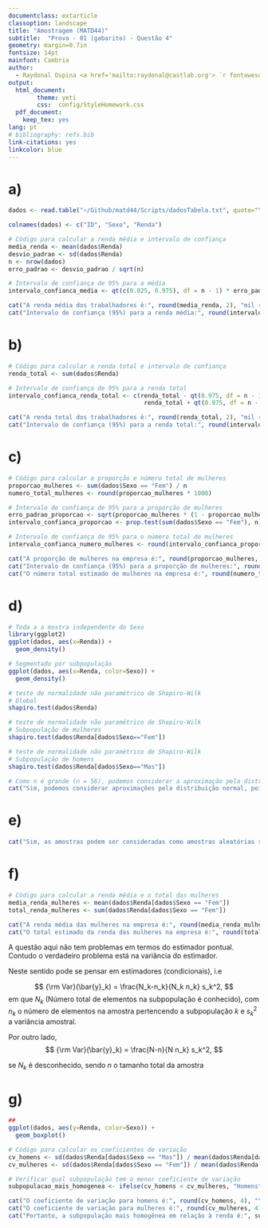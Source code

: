 ```yaml
---
documentclass: extarticle
classoption: landscape
title: "Amostragem (MATD44)"
subtitle:  "Prova - 01 (gabarito) - Questão 4"
geometry: margin=0.7in
fontsize: 14pt
mainfont: Cambria
author: 
  - Raydonal Ospina <a href='mailto:raydonal@castlab.org'> `r fontawesome::fa(name = 'envelope-circle-check', fill = 'darkgreen')`</a>
output: 
  html_document: 
        theme: yeti
        css:  config/StyleHomework.css
  pdf_document: 
    keep_tex: yes
lang: pt
# bibliography: refs.bib
link-citations: yes
linkcolor: blue
---
```

# a)
```r
dados <- read.table("~/Github/matd44/Scripts/dadosTabela.txt", quote="\"", comment.char="")

colnames(dados) <- c("ID", "Sexo", "Renda")

# Código para calcular a renda média e intervalo de confiança
media_renda <- mean(dados$Renda)
desvio_padrao <- sd(dados$Renda)
n <- nrow(dados)
erro_padrao <- desvio_padrao / sqrt(n)

# Intervalo de confiança de 95% para a média
intervalo_confianca_media <- qt(c(0.025, 0.975), df = n - 1) * erro_padrao + media_renda

cat("A renda média dos trabalhadores é:", round(media_renda, 2), "mil reais.\n")
cat("Intervalo de confiança (95%) para a renda média:", round(intervalo_confianca_media, 2), "a", round(intervalo_confianca_media[2], 2), "mil reais.\n")
```

# b)

```r
# Código para calcular a renda total e intervalo de confiança
renda_total <- sum(dados$Renda)

# Intervalo de confiança de 95% para a renda total
intervalo_confianca_renda_total <- c(renda_total - qt(0.975, df = n - 1) * desvio_padrao * sqrt(n),
                                      renda_total + qt(0.975, df = n - 1) * desvio_padrao * sqrt(n))

cat("A renda total dos trabalhadores é:", round(renda_total, 2), "mil reais.\n")
cat("Intervalo de confiança (95%) para a renda total:", round(intervalo_confianca_renda_total[1], 2), "a", round(intervalo_confianca_renda_total[2], 2), "mil reais.\n")
```

# c)
```r
# Código para calcular a proporção e número total de mulheres
proporcao_mulheres <- sum(dados$Sexo == "Fem") / n
numero_total_mulheres <- round(proporcao_mulheres * 1000)

# Intervalo de confiança de 95% para a proporção de mulheres
erro_padrao_proporcao <- sqrt(proporcao_mulheres * (1 - proporcao_mulheres) / n)
intervalo_confianca_proporcao <- prop.test(sum(dados$Sexo == "Fem"), n)$conf.int

# Intervalo de confiança de 95% para o número total de mulheres
intervalo_confianca_numero_mulheres <- round(intervalo_confianca_proporcao * 1000)

cat("A proporção de mulheres na empresa é:", round(proporcao_mulheres, 2), ".\n")
cat("Intervalo de confiança (95%) para a proporção de mulheres:", round(intervalo_confianca_proporcao[1], 2), "a", round(intervalo_confianca_proporcao[2], 2), ".\n")
cat("O número total estimado de mulheres na empresa é:", round(numero_total_mulheres), "com intervalo de confiança (95%):", round(intervalo_confianca_numero_mulheres[1]), "a", round(intervalo_confianca_numero_mulheres[2]), ".\n")
```

# d)

```r
# Toda a a mostra independente do Sexo
library(ggplot2)
ggplot(dados, aes(x=Renda)) +
  geom_density()

# Segmentado por subpopulação
ggplot(dados, aes(x=Renda, color=Sexo)) +
  geom_density()

# teste de normalidade não paramétrico de Shapiro-Wilk
# Global
shapiro.test(dados$Renda)

# teste de normalidade não paramétrico de Shapiro-Wilk
# Subpopulação de mulheres
shapiro.test(dados$Renda[dados$Sexo=="Fem"])

# teste de normalidade não paramétrico de Shapiro-Wilk
# Subpopulação de homens
shapiro.test(dados$Renda[dados$Sexo=="Mas"])

# Como n é grande (n = 56), podemos considerar a aproximação pela distribuição normal.
cat("Sim, podemos considerar aproximações pela distribuição normal, pois a amostra é grande (n = 56).\n e os testes de Shapiro não rejeitam a hipótese nula ao níveis usuais de significância estatística")

```

# e) 
```r
cat("Sim, as amostras podem ser consideradas como amostras aleatórias simples, pois foram selecionadas não há argumentos para se pensar que foram selecionadas por uma mecanismo mais sofisticado, adicionalmente pelos gráficos de densidade as distribuiç oes apresentam caudas semelhantes e simetria próxima o que é um bom indicativo de que não houve mecanismo que favoreça mais um grupo ou outro.\n")
```

# f)
```r
# Código para calcular a renda média e o total das mulheres
media_renda_mulheres <- mean(dados$Renda[dados$Sexo == "Fem"])
total_renda_mulheres <- sum(dados$Renda[dados$Sexo == "Fem"])

cat("A renda média das mulheres na empresa é:", round(media_renda_mulheres, 2), "mil reais.\n")
cat("O total estimado da renda das mulheres na empresa é:", round(total_renda_mulheres, 2), "mil reais.\n")
```

A questão aqui não tem problemas em termos do estimador pontual. Contudo o verdadeiro problema está na variância do estimador.

Neste sentido pode se pensar em estimadores (condicionais), i.e

$$
{\rm Var}(\bar{y}_k) = \frac{N_k-n_k}{N_k n_k} s_k^2,
$$
em que $N_k$ (Número total de elementos na subpopulação é conhecido), com $n_k$ o número de elementos na amostra pertencendo a subpopulação $k$ e $s_k^2$ a variância amostral.

Por outro lado, 
$$
{\rm Var}(\bar{y}_k) = \frac{N-n}{N n_k} s_k^2,
$$

se $N_k$ é desconhecido, sendo $n$ o tamanho total da amostra

# g)

```r
##
ggplot(dados, aes(y=Renda, color=Sexo)) +
  geom_boxplot()

# Código para calcular os coeficientes de variação
cv_homens <- sd(dados$Renda[dados$Sexo == "Mas"]) / mean(dados$Renda[dados$Sexo == "Mas"])
cv_mulheres <- sd(dados$Renda[dados$Sexo == "Fem"]) / mean(dados$Renda[dados$Sexo == "Fem"])

# Verificar qual subpopulação tem o menor coeficiente de variação
subpopulacao_mais_homogenea <- ifelse(cv_homens < cv_mulheres, "Homens", "Mulheres")

cat("O coeficiente de variação para homens é:", round(cv_homens, 4), "\n")
cat("O coeficiente de variação para mulheres é:", round(cv_mulheres, 4), "\n")
cat("Portanto, a subpopulação mais homogênea em relação à renda é:", subpopulacao_mais_homogenea, "\n")
```
